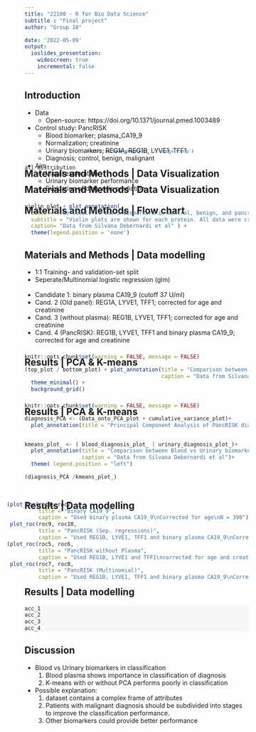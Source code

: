 ```yaml
---
title: "22100 - R for Bio Data Science"
subtitle : "Final project"
author: "Group 18"

date: '2022-05-09'
output: 
  ioslides_presentation:
    widescreen: true
    incremental: false
---
```

<style>
slides > slide {
color: #515151;
}
</style>

## Introduction
- Data
  - Open-source: https://doi.org/10.1371/journal.pmed.1003489
  
- Control study: PancRISK
  - Blood biomarker; plasma_CA19_9
  - Normalization; creatinine
  - Urinary biomarkers; REG1A, REG1B, LYVE1, TFF1
  - Diagnosis; control, benign, malignant

- Aim
  - Visual exploration
  - Urinary biomarker performance
  - Evaluation of diagnosis prediction

## Materials and Methods | Flow chart
<style>
slides > slide {
  background: linear-gradient(#ffffff, #ffffff 85%, #ffffff);
  background-color: white;
  }
</style>

<div style = "margin-top: -170px; margin-left: 100px; scale: 80%;">
```r
knitr::include_graphics('./flowchart.png')
```
</div>

## Materials and Methods | Data Visualization 
<div style = "margin-top: -50px">
```r
all_distribution
```
</div>

## Materials and Methods | Data Visualization 
```r
violin_plot + plot_annotation(
  title = "The levels of the 3 biomarkers in control, benign, and pancreatic ductal adenocarcinoma (PDAC) samples. " ,
  subtitle = "Violin plots are shown for each protein. All data were creatinine normalised ",
  caption= "Data from Silvana Debernardi et al" ) +  
  theme(legend.position = 'none')
```


## Materials and Methods | Data modelling

- 1:1 Training- and validation-set split
- Seperate/Multinomial logistic regression (glm)
<br/><br/>
- Candidate 1: binary plasma CA19_9 (cutoff 37 U/ml)
- Cand. 2 (Old panel): REG1A, LYVE1, TFF1; corrected for age and creatinine
- Cand. 3 (without plasma): REG1B, LYVE1, TFF1; corrected for age and creatinine
- Cand. 4 (PancRISK): REG1B, LYVE1, TFF1 and binary plasma CA19_9; corrected for age and creatinine


## Results | PCA & K-means
<style>
slides > slide {
  background: linear-gradient(#ffffff, #ffffff 85%, #ffffff);
  background-color: white;
  }
</style>
<div style = "margin-top: -50px">
```r
knitr::opts_chunk$set(warning = FALSE, message = FALSE)

(top_plot / bottom_plot) + plot_annotation(title = "Comparison between Blood vs Urinary biomarkers in classification",
                                           caption = "Data from Silvana Debernardi et al") + 
  theme_minimal() + 
  background_grid()
```
</div>

## Results | PCA & K-means
<style>
slides > slide {
  background: linear-gradient(#ffffff, #ffffff 85%, #ffffff);
  background-color: white;
  }
</style>
<div style = "margin-top: -50px">
```r
knitr::opts_chunk$set(warning = FALSE, message = FALSE)

diagnosis_PCA <- (Data_onto_PCA_plot + cumulative_variance_plot)+ 
  plot_annotation(title = "Principal Component Analysis of PancRISK diagnosis")


kmeans_plot_ <- ( blood_diagnosis_plot_ | urinary_diagnosis_plot_)+
  plot_annotation(title = "Comparison between Blood vs Urinary biomarkers in classification of diagnosis and cancer stages",
                  caption = "Data from Silvana Debernardi et al")+ 
  theme( legend.position = "left")

(diagnosis_PCA /kmeans_plot_)
 

```
</div>

## Results | Data modelling
<style>
slides > slide {
  background: linear-gradient(#ffffff, #ffffff 85%, #ffffff);
  background-color: white;
  }
  
</style>
<div style = "margin-top: -40px; margin-left: -40px;">
```r
(plot_roc(roc1, roc2, 
          title = "Binary CA19_9",
          caption = "Used binary plasma CA19_9\nCorrected for age\nN = 390") + 
 plot_roc(roc9, roc10, 
          title = "PancRISK (Sep. regressions)",
          caption = "Used REG1B, LYVE1, TFF1 and binary plasma CA19_9\nCorrected for age and creatinine\nN = 590\nSeperate regressions for contrasts:\nControl vs. Benign and Benign vs. Malignant")) /
(plot_roc(roc5, roc6, 
          title = "PancRISK without Plasma",
          caption = "Used REG1B, LYVE1 and TFF1\ncorrected for age and creatinine\nN = 590") + 
 plot_roc(roc7, roc8, 
          title = "PancRISK (Multinomial)",
          caption = "Used REG1B, LYVE1, TFF1 and binary plasma CA19_9\nCorrected for age and creatinine\nN = 590\nMultinom regression contrast Control vs. Benign vs. Malignant"))
```
</div>

<style>
.columns-2 {
  margin-top: -1px;
}
</style>

## Results | Data modelling {.columns-2}

<div style = "background-color: #f6f6f6">
```r
acc_1
acc_2
acc_3
acc_4
```
</div>

## Discussion

- Blood vs Urinary biomarkers in classification
  1) Blood plasma shows importance in classification of diagnosis
  2) K-means with or without PCA performs poorly in classification

- Possible explanation:
  1) dataset contains a complex frame of attributes
  2) Patients with malignant diagnosis should be subdivided into stages
  to improve the classification performance.
  3) Other biomarkers could provide better performance